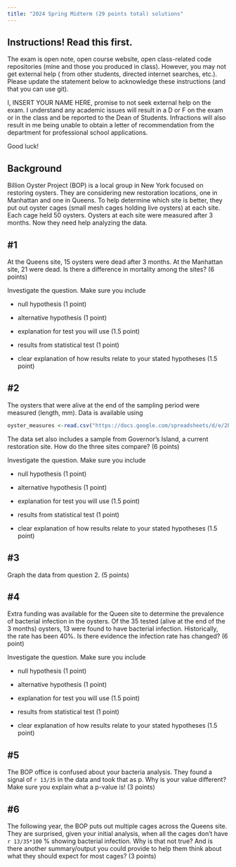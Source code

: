 ```yaml
---
title: "2024 Spring Midterm (29 points total) solutions"
---
```


## Instructions! Read this first.

The exam is open note, open course website, open class-related code
repositories (mine and those you produced in class). However, you may
not get external help ( from other students, directed internet searches,
etc.). Please update the statement below to acknowledge these
instructions (and that you can use git).

I, INSERT YOUR NAME HERE, promise to not seek external help on the exam.
I understand any academic issues will result in a D or F on the exam or
in the class and be reported to the Dean of Students. Infractions will
also result in me being unable to obtain a letter of recommendation from
the department for professional school applications.

Good luck!

## Background

Billion Oyster Project (BOP) is a local group in New York focused on
restoring oysters. They are considering new restoration locations, one
in Manhattan and one in Queens. To help determine which site is better,
they put out oyster cages (small mesh cages holding live oysters) at
each site. Each cage held 50 oysters. Oysters at each site were measured
after 3 months. Now they need help analyzing the data.

## #1

At the Queens site, 15 oysters were dead after 3 months. At the
Manhattan site, 21 were dead. Is there a difference in mortality among
the sites? (6 points)

Investigate the question. Make sure you include

-   null hypothesis (1 point)

-   alternative hypothesis (1 point)

-   explanation for test you will use (1.5 point)

-   results from statistical test (1 point)

-   clear explanation of how results relate to your stated hypotheses (1.5 point)

## #2

The oysters that were alive at the end of the sampling period were
measured (length, mm). Data is available using

```r
oyster_measures <-read.csv("https://docs.google.com/spreadsheets/d/e/2PACX-1vQAWMON6TYoGDl2VYhK9ONDJW3eul7n0-hw-62F4FQ56bnKuKm8N32jtOMktuLHoS-Lbvl6kmgeUQ6x/pub?gid=0&single=true&output=csv", stringsAsFactors = T)
```

The data set also includes a sample from Governor's Island, a current
restoration site. How do the three sites compare? (6 points)

Investigate the question. Make sure you include

-   null hypothesis (1 point)

-   alternative hypothesis (1 point)

-   explanation for test you will use (1.5 point)

-   results from statistical test (1 point)

-   clear explanation of how results relate to your stated hypotheses (1.5 point)

## #3

Graph the data from question 2. (5 points)

## #4

Extra funding was available for the Queen site to determine the
prevalence of bacterial infection in the oysters. Of the 35 tested
(alive at the end of the 3 months) oysters, 13 were found to have
bacterial infection. Historically, the rate has been 40%. Is there
evidence the infection rate has changed? (6 point)

Investigate the question. Make sure you include

-   null hypothesis (1 point)

-   alternative hypothesis (1 point)

-   explanation for test you will use (1.5 point)

-   results from statistical test (1 point)

-   clear explanation of how results relate to your stated hypotheses (1.5 point)

## #5

The BOP office is confused about your bacteria analysis. They found a
signal of `r 13/35`
<!--new trick! render this and note it gives you the answer! this is an in-line code chunk  -->
in the data and took that as p. Why is your value different? Make sure
you explain what a p-value is! (3 points)

## #6

The following year, the BOP puts out multiple cages across the Queens
site. They are surprised, given your initial analysis, when all the
cages don't have `r 13/35*100` % showing bacterial infection. Why is
that not true? And is there another summary/output you could provide to
help them think about what they should expect for most cages? (3 points)